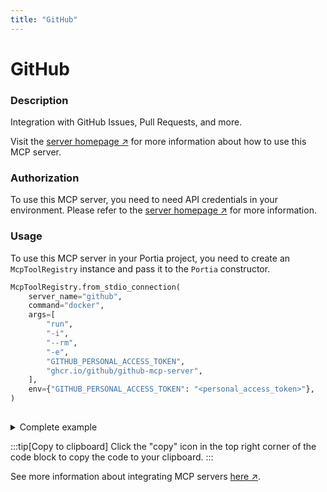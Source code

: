 ```yaml
---
title: "GitHub"
---
```

<!-- WARNING: This file is auto-generated by generate_tool_docs.py. Do not edit manually. -->


# GitHub

### Description

Integration with GitHub Issues, Pull Requests, and more.

Visit the [server homepage ↗](https://github.com/github/github-mcp-server) for more information about how to use this MCP server.

### Authorization


To use this MCP server, you need to need API credentials in your environment. Please refer to the [server homepage ↗](https://github.com/github/github-mcp-server) for more information.


### Usage

To use this MCP server in your Portia project, you need to create an `McpToolRegistry` instance and pass it to the `Portia` constructor.

```python
McpToolRegistry.from_stdio_connection(
    server_name="github",
    command="docker",
    args=[
        "run",
        "-i",
        "--rm",
        "-e",
        "GITHUB_PERSONAL_ACCESS_TOKEN",
        "ghcr.io/github/github-mcp-server",
    ],
    env={"GITHUB_PERSONAL_ACCESS_TOKEN": "<personal_access_token>"},
)
                    
```

<details>
<summary>Complete example</summary>

Extending the tool set in the `DefaultToolRegistry` with the local MCP server:

```python
from portia import DefaultToolRegistry, McpToolRegistry, Portia, Config

config = Config.from_default()
tool_registry = DefaultToolRegistry(config) +  McpToolRegistry.from_stdio_connection(
    server_name="github",
    command="docker",
    args=[
        "run",
        "-i",
        "--rm",
        "-e",
        "GITHUB_PERSONAL_ACCESS_TOKEN",
        "ghcr.io/github/github-mcp-server",
    ],
    env={"GITHUB_PERSONAL_ACCESS_TOKEN": "<personal_access_token>"},
)
                    

portia = Portia(config=config, tools=tool_registry)
```

</details>

:::tip[Copy to clipboard]
Click the "copy" icon in the top right corner of the code block to copy the code to your clipboard.
:::

See more information about integrating MCP servers [here ↗](/mcp-servers).

